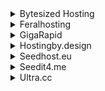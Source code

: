 <details>

<summary>Bytesized Hosting</summary>

- Host: `https://<username>.<hostname>.bysh.me/lidarr`
- API Key: `API Key` (Lidarr's API Key found in Settings -> General -> Security)
- Basic Auth: Disabled

</details>

<details>

<summary>Feralhosting</summary>

- Host: `http://<hostname>.feralhosting.com:<port>/<username>/lidarr/`
- API Key: `API Key` (Lidarr's API Key found in Settings -> General -> Security)
- Basic Auth: Enabled
- Username: `<username>`
- Password: `<password>`

</details>

<details>

<summary>GigaRapid</summary>

- Host: `https://<hostname>/` (Each application has a **unique hostname**, which can be found on the apps page)
- API key: `<API_KEY>` (Available in the app under Settings → General)
- Basic Auth: Disabled

</details>

<details>

<summary>Hostingby.design</summary>

- Host: `https://<hostname>.itsby.design/lidarr`
- API Key: `API Key` (Lidarr's API Key found in Settings -> General -> Security)
- Basic Auth: Enabled
- Username: `<username>`
- Password: `<password>`

</details>

<details>

<summary>Seedhost.eu</summary>

- Host: `https://<hostname>.seedhost.eu/<username>/lidarr`
- API Key: `API Key` (Lidarr's API Key found in Settings -> General -> Security)
- Basic Auth: Disabled

</details>

<details>

<summary>Seedit4.me</summary>

- Host: `http://localhost:8686/lidarr/`
- API Key: `API Key` (Lidarr's API Key found in Settings -> General -> Security)
- Basic Auth: Disabled

</details>

<details>

<summary>Ultra.cc</summary>

- Host: `https://<username>.<hostname>.usbx.me/lidarr`
- API Key: `API Key` (Lidarr's API Key found in Settings -> General -> Security)
- Basic Auth: Disabled

</details>
